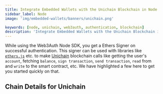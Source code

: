 ```yaml
---
title: Integrate Embedded Wallets with the Unichain Blockchain in Node
sidebar_label: Node
image: 'img/embedded-wallets/banners/unichain.png'

keywords: [node, unichain, web3auth, authentication, blockchain]
description: 'Integrate Embedded Wallets with the Unichain Blockchain in Node | Embedded Wallets'
---
```



While using the Web3Auth Node SDK, you get a Ethers Signer on successful authentication. This signer can be used with libraries like [`ethers.js`](https://docs.ethers.io/v5/getting-started/) etc. to make [Unichain](https://ethereum.org/) blockchain calls like getting the user's `account`, fetching `balance`, `sign transaction`, `send transaction`, `read` from and `write` to the smart contract, etc. We have highlighted a few here to get you started quickly on that.

## Chain Details for Unichain

<ChainDetailsUnichain />

<EVMInteraction />
